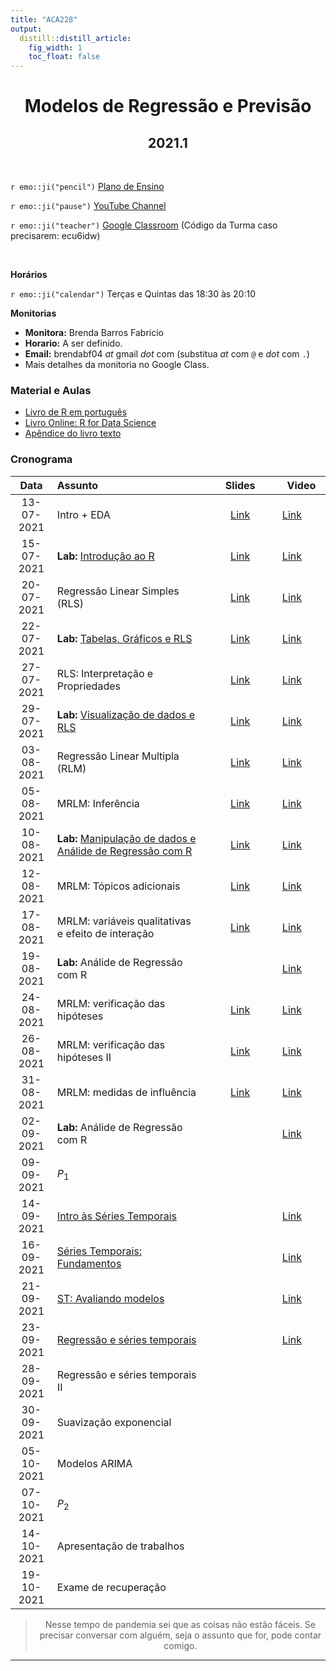 ```yaml
---
title: "ACA228"
output:
  distill::distill_article: 
    fig_width: 1
    toc_float: false  
---
```


<center>

# Modelos de Regressão e Previsão

## 2021.1

</center>

</br>

`r emo::ji("pencil")` [Plano de Ensino](2021-1/Plano_ACA228_2021-1.pdf) 

`r emo::ji("pause")` [YouTube Channel](https://www.youtube.com/playlist?list=PLrqJCLOY0EkD6oErQRlAN6gkviRjvyVTj) 

`r emo::ji("teacher")` [Google Classroom](https://classroom.google.com/c/MzY5NTE4NzM0NjIy?cjc=ecu6idw)  (Código da Turma caso precisarem: ecu6idw)

</br>

**Horários**    

`r emo::ji("calendar")` Terças e Quintas das 18:30 às 20:10 


**Monitorias**

- **Monitora:** Brenda Barros Fabricio
- **Horario:** A ser definido.
- **Email:** brendabf04 _at_ gmail _dot_ com (substitua _at_ com `@` e _dot_ com `.`)
- Mais detalhes da monitoria no Google Class.


### **Material e Aulas**

- [Livro de R em português](http://leg.ufpr.br/Rpira/Rpira.pdf) 
- [Livro Online: R for Data Science](https://r4ds.had.co.nz) 
- [Apêndice do livro texto](MRP/Apendice_Livro.pdf) 


### **Cronograma**


| Data  | Assunto                | Slides      | Video |
|:-----:|:-----------------------|:----------:|--------|
| 13-07-2021     | Intro + EDA  | [Link](https://ctruciosm.github.io/ACA-228/ACA228_01) | [Link](https://youtu.be/9hag-Be7E7A)  | 
| 15-07-2021     | **Lab:** [Introdução ao R](https://ctruciosm.github.io/ACA-228/LabR_01)  | [Link](2021-1/LabR_01.pdf)  | [Link](https://youtu.be/zbsk2on-evc)  | 
| 20-07-2021     | Regressão Linear Simples (RLS)   | [Link](2021-1/ACA228_03.pdf)  | [Link](https://youtu.be/OjXDryyIeNg)  | 
| 22-07-2021     | **Lab:** [Tabelas, Gráficos e RLS](https://ctruciosm.github.io/ACA-228/LabR_02) | [Link](2021-1/LabR_02.pdf)  | [Link](https://youtu.be/heXv6U69C1s)  | 
| 27-07-2021     | RLS: Interpretação e Propriedades  | [Link](2021-1/ACA228_05.pdf) |  [Link](https://youtu.be/hoXfen8FBaI) | 
| 29-07-2021     | **Lab:** [Visualização de dados e RLS](https://ctruciosm.github.io/ACA-228/LabR_03) | [Link](2021-1/LabR_03.pdf)  | [Link](https://youtu.be/O_5xYMZ7ZdA)  | 
| 03-08-2021     | Regressão Linear Multipla (RLM)  | [Link](2021-1/ACA228_07.pdf) | [Link](https://youtu.be/-vMQeekv2I4)  | 
| 05-08-2021     | MRLM: Inferência  | [Link](2021-1/ACA228_08.pdf) | [Link](https://youtu.be/yBT2KrIGtLA)  | 
| 10-08-2021     | **Lab:** [Manipulação de dados e Análide de Regressão com R](https://ctruciosm.github.io/ACA-228/LabR_04)  | [Link](2021-1/LabR_04.pdf)  | [Link](https://youtu.be/HoYS35tJlEs)  |
| 12-08-2021     | MRLM: Tópicos adicionais   | [Link](2021-1/ACA228_10.pdf) | [Link](https://youtu.be/f8bVw-Kj69A)  | 
| 17-08-2021     | MRLM: variáveis qualitativas e efeito de interação | [Link](2021-1/ACA228_11.pdf) | [Link](https://youtu.be/7T135j3foPM)  | 
| 19-08-2021     | **Lab:** Análide de Regressão com R  |  | [Link](https://youtu.be/nxDhayvnQU4)  | 
| 24-08-2021     | MRLM: verificação das hipóteses  | [Link](2021-1/ACA228_13.pdf) | [Link](https://youtu.be/YfmrhVDZrko) | 
| 26-08-2021     | MRLM: verificação das hipóteses II  | [Link](2021-1/ACA228_14.pdf) | [Link](https://youtu.be/a2gh_DRyxGU)  | 
| 31-08-2021     | MRLM: medidas de influência  | [Link](2021-1/ACA228_15.pdf) | [Link](https://youtu.be/1TOMnsWba2Y)  | 
| 02-09-2021     | **Lab:** Análide de Regressão com R |  | [Link](https://youtu.be/NydVTtabjjs)  | 
| 09-09-2021     | $P_1$ |  |   | 
| 14-09-2021     | [Intro às Séries Temporais](https://ctruciosm.github.io/ACA-228/ACA228_ST_01)   |  | [Link](https://youtu.be/0tDvFLhCqPs)  | 
| 16-09-2021     | [Séries Temporais: Fundamentos](https://ctruciosm.github.io/ACA-228/ACA228_ST_02)  |  | [Link](https://youtu.be/UNTFsWIvLZU)   | 
| 21-09-2021     | [ST: Avaliando modelos](https://ctruciosm.github.io/ACA-228/ACA228_ST_03) |  | [Link](https://youtu.be/1cHnf0jAj9E) | 
| 23-09-2021     | [Regressão e séries temporais](https://ctruciosm.github.io/ACA-228/ACA228_ST_04) |  |  [Link](https://youtu.be/Cs8iqxccdqI) | 
| 28-09-2021     | Regressão e séries temporais II |    |   | 
| 30-09-2021     | Suavização exponencial |  |   | 
| 05-10-2021     | Modelos ARIMA|  |   | 
| 07-10-2021     | $P_2$ |  |   | 
| 14-10-2021     | Apresentação de trabalhos |  |   | 
| 19-10-2021     | Exame de recuperação |  |   | 


<center>

> Nesse tempo de pandemia sei que as coisas não estão fáceis. Se precisar conversar com alguém, seja o assunto que for,  pode contar comigo. 

</center>



---- 
